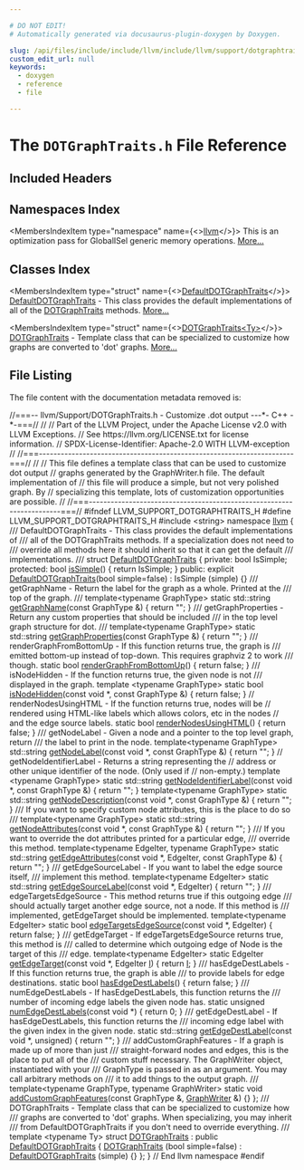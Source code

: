 ```yaml
---

# DO NOT EDIT!
# Automatically generated via docusaurus-plugin-doxygen by Doxygen.

slug: /api/files/include/include/llvm/include/llvm/support/dotgraphtraits-h
custom_edit_url: null
keywords:
  - doxygen
  - reference
  - file

---
```





# The `DOTGraphTraits.h` File Reference

<DoxygenPage pluginConfig={pluginConfig}>



## Included Headers

<IncludesList>
<IncludesListItem
  filePath="string"
  permalink=""
  isLocal="false" />
</IncludesList>

## Namespaces Index

<MembersIndex>

<MembersIndexItem
  type="namespace"
  name={<><a href="/docs/api/namespaces/llvm">llvm</a></>}>
This is an optimization pass for GlobalISel generic memory operations. <a href="/docs/api/namespaces/llvm/#details">More...</a>
</MembersIndexItem>

</MembersIndex>

## Classes Index

<MembersIndex>

<MembersIndexItem
  type="struct"
  name={<><a href="/docs/api/structs/llvm/defaultdotgraphtraits">DefaultDOTGraphTraits</a></>}>
<a href="/docs/api/structs/llvm/defaultdotgraphtraits">DefaultDOTGraphTraits</a> - This class provides the default implementations of all of the <a href="/docs/api/structs/llvm/dotgraphtraits">DOTGraphTraits</a> methods. <a href="/docs/api/structs/llvm/defaultdotgraphtraits/#details">More...</a>
</MembersIndexItem>

<MembersIndexItem
  type="struct"
  name={<><a href="/docs/api/structs/llvm/dotgraphtraits">DOTGraphTraits&lt;Ty&gt;</a></>}>
<a href="/docs/api/structs/llvm/dotgraphtraits">DOTGraphTraits</a> - Template class that can be specialized to customize how graphs are converted to &#39;dot&#39; graphs. <a href="/docs/api/structs/llvm/dotgraphtraits/#details">More...</a>
</MembersIndexItem>

</MembersIndex>


## File Listing

The file content with the documentation metadata removed is:

<ProgramListing>

<Link id="l00001" /><CodeLine lineNumber="1"><Highlight kind="comment">//===-- llvm/Support/DOTGraphTraits.h - Customize .dot output ---&#42;- C++ -&#42;-===//</Highlight><Highlight kind="normal"></Highlight></CodeLine>
<Link id="l00002" /><CodeLine lineNumber="2"><Highlight kind="normal"></Highlight><Highlight kind="comment">//</Highlight><Highlight kind="normal"></Highlight></CodeLine>
<Link id="l00003" /><CodeLine lineNumber="3"><Highlight kind="normal"></Highlight><Highlight kind="comment">// Part of the LLVM Project, under the Apache License v2.0 with LLVM Exceptions.</Highlight><Highlight kind="normal"></Highlight></CodeLine>
<Link id="l00004" /><CodeLine lineNumber="4"><Highlight kind="normal"></Highlight><Highlight kind="comment">// See https://llvm.org/LICENSE.txt for license information.</Highlight><Highlight kind="normal"></Highlight></CodeLine>
<Link id="l00005" /><CodeLine lineNumber="5"><Highlight kind="normal"></Highlight><Highlight kind="comment">// SPDX-License-Identifier: Apache-2.0 WITH LLVM-exception</Highlight><Highlight kind="normal"></Highlight></CodeLine>
<Link id="l00006" /><CodeLine lineNumber="6"><Highlight kind="normal"></Highlight><Highlight kind="comment">//</Highlight><Highlight kind="normal"></Highlight></CodeLine>
<Link id="l00007" /><CodeLine lineNumber="7"><Highlight kind="normal"></Highlight><Highlight kind="comment">//===----------------------------------------------------------------------===//</Highlight><Highlight kind="normal"></Highlight></CodeLine>
<Link id="l00008" /><CodeLine lineNumber="8"><Highlight kind="normal"></Highlight><Highlight kind="comment">//</Highlight><Highlight kind="normal"></Highlight></CodeLine>
<Link id="l00009" /><CodeLine lineNumber="9"><Highlight kind="normal"></Highlight><Highlight kind="comment">// This file defines a template class that can be used to customize dot output</Highlight><Highlight kind="normal"></Highlight></CodeLine>
<Link id="l00010" /><CodeLine lineNumber="10"><Highlight kind="normal"></Highlight><Highlight kind="comment">// graphs generated by the GraphWriter.h file.  The default implementation of</Highlight><Highlight kind="normal"></Highlight></CodeLine>
<Link id="l00011" /><CodeLine lineNumber="11"><Highlight kind="normal"></Highlight><Highlight kind="comment">// this file will produce a simple, but not very polished graph.  By</Highlight><Highlight kind="normal"></Highlight></CodeLine>
<Link id="l00012" /><CodeLine lineNumber="12"><Highlight kind="normal"></Highlight><Highlight kind="comment">// specializing this template, lots of customization opportunities are possible.</Highlight><Highlight kind="normal"></Highlight></CodeLine>
<Link id="l00013" /><CodeLine lineNumber="13"><Highlight kind="normal"></Highlight><Highlight kind="comment">//</Highlight><Highlight kind="normal"></Highlight></CodeLine>
<Link id="l00014" /><CodeLine lineNumber="14"><Highlight kind="normal"></Highlight><Highlight kind="comment">//===----------------------------------------------------------------------===//</Highlight><Highlight kind="normal"></Highlight></CodeLine>
<Link id="l00015" /><CodeLine lineNumber="15"><Highlight kind="normal"></Highlight></CodeLine>
<Link id="l00016" /><CodeLine lineNumber="16"><Highlight kind="normal"></Highlight><Highlight kind="preprocessor">#ifndef LLVM&#95;SUPPORT&#95;DOTGRAPHTRAITS&#95;H</Highlight><Highlight kind="normal"></Highlight></CodeLine>
<Link id="l00017" /><CodeLine lineNumber="17"><Highlight kind="normal"></Highlight><Highlight kind="preprocessor">#define LLVM&#95;SUPPORT&#95;DOTGRAPHTRAITS&#95;H</Highlight><Highlight kind="normal"></Highlight></CodeLine>
<Link id="l00018" /><CodeLine lineNumber="18"><Highlight kind="normal"></Highlight></CodeLine>
<Link id="l00019" /><CodeLine lineNumber="19"><Highlight kind="normal"></Highlight><Highlight kind="preprocessor">#include &lt;string&gt;</Highlight><Highlight kind="normal"></Highlight></CodeLine>
<Link id="l00020" /><CodeLine lineNumber="20"><Highlight kind="normal"></Highlight></CodeLine>
<Link id="l00021" /><CodeLine lineNumber="21"><Highlight kind="normal"></Highlight><Highlight kind="keyword">namespace </Highlight><Highlight kind="normal"><a href="/docs/api/namespaces/llvm">llvm</a> &#123;</Highlight></CodeLine>
<Link id="l00022" /><CodeLine lineNumber="22"><Highlight kind="normal"></Highlight><Highlight kind="comment"></Highlight></CodeLine>
<Link id="l00023" /><CodeLine lineNumber="23"><Highlight kind="comment">/// DefaultDOTGraphTraits - This class provides the default implementations of</Highlight></CodeLine>
<Link id="l00024" /><CodeLine lineNumber="24"><Highlight kind="comment">/// all of the DOTGraphTraits methods.  If a specialization does not need to</Highlight></CodeLine>
<Link id="l00025" /><CodeLine lineNumber="25"><Highlight kind="comment">/// override all methods here it should inherit so that it can get the default</Highlight></CodeLine>
<Link id="l00026" /><CodeLine lineNumber="26"><Highlight kind="comment">/// implementations.</Highlight></CodeLine>
<Link id="l00027" /><CodeLine lineNumber="27"><Highlight kind="comment">///</Highlight><Highlight kind="normal"></Highlight></CodeLine>
<Link id="l00028" /><CodeLine lineNumber="28" lineLink="/docs/api/structs/llvm/defaultdotgraphtraits"><Highlight kind="normal"></Highlight><Highlight kind="keyword">struct </Highlight><Highlight kind="normal"><a href="/docs/api/structs/llvm/defaultdotgraphtraits/#a8a0585a182245d87b224f4a26a41cf16">DefaultDOTGraphTraits</a> &#123;</Highlight></CodeLine>
<Link id="l00029" /><CodeLine lineNumber="29"><Highlight kind="normal"></Highlight><Highlight kind="keyword">private</Highlight><Highlight kind="normal">:</Highlight></CodeLine>
<Link id="l00030" /><CodeLine lineNumber="30"><Highlight kind="normal">  </Highlight><Highlight kind="keywordtype">bool</Highlight><Highlight kind="normal"> IsSimple;</Highlight></CodeLine>
<Link id="l00031" /><CodeLine lineNumber="31"><Highlight kind="normal"></Highlight></CodeLine>
<Link id="l00032" /><CodeLine lineNumber="32"><Highlight kind="normal"></Highlight><Highlight kind="keyword">protected</Highlight><Highlight kind="normal">:</Highlight></CodeLine>
<Link id="l00033" /><CodeLine lineNumber="33" lineLink="/docs/api/structs/llvm/defaultdotgraphtraits/#ae8629cdc360910256304238ca5db1a45"><Highlight kind="normal">  </Highlight><Highlight kind="keywordtype">bool</Highlight><Highlight kind="normal"> <a href="/docs/api/structs/llvm/defaultdotgraphtraits/#ae8629cdc360910256304238ca5db1a45">isSimple</a>() &#123;</Highlight></CodeLine>
<Link id="l00034" /><CodeLine lineNumber="34"><Highlight kind="normal">    </Highlight><Highlight kind="keywordflow">return</Highlight><Highlight kind="normal"> IsSimple;</Highlight></CodeLine>
<Link id="l00035" /><CodeLine lineNumber="35"><Highlight kind="normal">  &#125;</Highlight></CodeLine>
<Link id="l00036" /><CodeLine lineNumber="36"><Highlight kind="normal"></Highlight></CodeLine>
<Link id="l00037" /><CodeLine lineNumber="37"><Highlight kind="normal"></Highlight><Highlight kind="keyword">public</Highlight><Highlight kind="normal">:</Highlight></CodeLine>
<Link id="l00038" /><CodeLine lineNumber="38" lineLink="/docs/api/structs/llvm/defaultdotgraphtraits/#a8a0585a182245d87b224f4a26a41cf16"><Highlight kind="normal">  </Highlight><Highlight kind="keyword">explicit</Highlight><Highlight kind="normal"> <a href="/docs/api/structs/llvm/defaultdotgraphtraits/#a8a0585a182245d87b224f4a26a41cf16">DefaultDOTGraphTraits</a>(</Highlight><Highlight kind="keywordtype">bool</Highlight><Highlight kind="normal"> simple=</Highlight><Highlight kind="keyword">false</Highlight><Highlight kind="normal">) : IsSimple (simple) &#123;&#125;</Highlight></CodeLine>
<Link id="l00039" /><CodeLine lineNumber="39"><Highlight kind="normal"></Highlight><Highlight kind="comment"></Highlight></CodeLine>
<Link id="l00040" /><CodeLine lineNumber="40"><Highlight kind="comment">  /// getGraphName - Return the label for the graph as a whole.  Printed at the</Highlight></CodeLine>
<Link id="l00041" /><CodeLine lineNumber="41"><Highlight kind="comment">  /// top of the graph.</Highlight></CodeLine>
<Link id="l00042" /><CodeLine lineNumber="42"><Highlight kind="comment">  ///</Highlight><Highlight kind="normal"></Highlight></CodeLine>
<Link id="l00043" /><CodeLine lineNumber="43"><Highlight kind="normal">  </Highlight><Highlight kind="keyword">template</Highlight><Highlight kind="normal">&lt;</Highlight><Highlight kind="keyword">typename</Highlight><Highlight kind="normal"> GraphType&gt;</Highlight></CodeLine>
<Link id="l00044" /><CodeLine lineNumber="44" lineLink="/docs/api/structs/llvm/defaultdotgraphtraits/#a4c2c0688a7c4cf69903603fddd539b45"><Highlight kind="normal">  </Highlight><Highlight kind="keyword">static</Highlight><Highlight kind="normal"> std::string <a href="/docs/api/structs/llvm/defaultdotgraphtraits/#a4c2c0688a7c4cf69903603fddd539b45">getGraphName</a>(</Highlight><Highlight kind="keyword">const</Highlight><Highlight kind="normal"> GraphType &amp;) &#123; </Highlight><Highlight kind="keywordflow">return</Highlight><Highlight kind="normal"> </Highlight><Highlight kind="stringliteral">&quot;&quot;</Highlight><Highlight kind="normal">; &#125;</Highlight></CodeLine>
<Link id="l00045" /><CodeLine lineNumber="45"><Highlight kind="normal"></Highlight><Highlight kind="comment"></Highlight></CodeLine>
<Link id="l00046" /><CodeLine lineNumber="46"><Highlight kind="comment">  /// getGraphProperties - Return any custom properties that should be included</Highlight></CodeLine>
<Link id="l00047" /><CodeLine lineNumber="47"><Highlight kind="comment">  /// in the top level graph structure for dot.</Highlight></CodeLine>
<Link id="l00048" /><CodeLine lineNumber="48"><Highlight kind="comment">  ///</Highlight><Highlight kind="normal"></Highlight></CodeLine>
<Link id="l00049" /><CodeLine lineNumber="49"><Highlight kind="normal">  </Highlight><Highlight kind="keyword">template</Highlight><Highlight kind="normal">&lt;</Highlight><Highlight kind="keyword">typename</Highlight><Highlight kind="normal"> GraphType&gt;</Highlight></CodeLine>
<Link id="l00050" /><CodeLine lineNumber="50" lineLink="/docs/api/structs/llvm/defaultdotgraphtraits/#a67a907a4c097d688d01195e110e4c9e2"><Highlight kind="normal">  </Highlight><Highlight kind="keyword">static</Highlight><Highlight kind="normal"> std::string <a href="/docs/api/structs/llvm/defaultdotgraphtraits/#a67a907a4c097d688d01195e110e4c9e2">getGraphProperties</a>(</Highlight><Highlight kind="keyword">const</Highlight><Highlight kind="normal"> GraphType &amp;) &#123;</Highlight></CodeLine>
<Link id="l00051" /><CodeLine lineNumber="51"><Highlight kind="normal">    </Highlight><Highlight kind="keywordflow">return</Highlight><Highlight kind="normal"> </Highlight><Highlight kind="stringliteral">&quot;&quot;</Highlight><Highlight kind="normal">;</Highlight></CodeLine>
<Link id="l00052" /><CodeLine lineNumber="52"><Highlight kind="normal">  &#125;</Highlight></CodeLine>
<Link id="l00053" /><CodeLine lineNumber="53"><Highlight kind="normal"></Highlight><Highlight kind="comment"></Highlight></CodeLine>
<Link id="l00054" /><CodeLine lineNumber="54"><Highlight kind="comment">  /// renderGraphFromBottomUp - If this function returns true, the graph is</Highlight></CodeLine>
<Link id="l00055" /><CodeLine lineNumber="55"><Highlight kind="comment">  /// emitted bottom-up instead of top-down.  This requires graphviz 2 to work</Highlight></CodeLine>
<Link id="l00056" /><CodeLine lineNumber="56"><Highlight kind="comment">  /// though.</Highlight><Highlight kind="normal"></Highlight></CodeLine>
<Link id="l00057" /><CodeLine lineNumber="57" lineLink="/docs/api/structs/llvm/defaultdotgraphtraits/#a8a9c7f5663e2ea7d1180f1d9a6e4eaeb"><Highlight kind="normal">  </Highlight><Highlight kind="keyword">static</Highlight><Highlight kind="normal"> </Highlight><Highlight kind="keywordtype">bool</Highlight><Highlight kind="normal"> <a href="/docs/api/structs/llvm/defaultdotgraphtraits/#a8a9c7f5663e2ea7d1180f1d9a6e4eaeb">renderGraphFromBottomUp</a>() &#123;</Highlight></CodeLine>
<Link id="l00058" /><CodeLine lineNumber="58"><Highlight kind="normal">    </Highlight><Highlight kind="keywordflow">return</Highlight><Highlight kind="normal"> </Highlight><Highlight kind="keyword">false</Highlight><Highlight kind="normal">;</Highlight></CodeLine>
<Link id="l00059" /><CodeLine lineNumber="59"><Highlight kind="normal">  &#125;</Highlight></CodeLine>
<Link id="l00060" /><CodeLine lineNumber="60"><Highlight kind="normal"></Highlight><Highlight kind="comment"></Highlight></CodeLine>
<Link id="l00061" /><CodeLine lineNumber="61"><Highlight kind="comment">  /// isNodeHidden - If the function returns true, the given node is not</Highlight></CodeLine>
<Link id="l00062" /><CodeLine lineNumber="62"><Highlight kind="comment">  /// displayed in the graph.</Highlight><Highlight kind="normal"></Highlight></CodeLine>
<Link id="l00063" /><CodeLine lineNumber="63"><Highlight kind="normal">  </Highlight><Highlight kind="keyword">template</Highlight><Highlight kind="normal"> &lt;</Highlight><Highlight kind="keyword">typename</Highlight><Highlight kind="normal"> GraphType&gt;</Highlight></CodeLine>
<Link id="l00064" /><CodeLine lineNumber="64" lineLink="/docs/api/structs/llvm/defaultdotgraphtraits/#a34e6b19c33ee44ffb9c51f46967ca83f"><Highlight kind="normal">  </Highlight><Highlight kind="keyword">static</Highlight><Highlight kind="normal"> </Highlight><Highlight kind="keywordtype">bool</Highlight><Highlight kind="normal"> <a href="/docs/api/structs/llvm/defaultdotgraphtraits/#a34e6b19c33ee44ffb9c51f46967ca83f">isNodeHidden</a>(</Highlight><Highlight kind="keyword">const</Highlight><Highlight kind="normal"> </Highlight><Highlight kind="keywordtype">void</Highlight><Highlight kind="normal"> &#42;, </Highlight><Highlight kind="keyword">const</Highlight><Highlight kind="normal"> GraphType &amp;) &#123;</Highlight></CodeLine>
<Link id="l00065" /><CodeLine lineNumber="65"><Highlight kind="normal">    </Highlight><Highlight kind="keywordflow">return</Highlight><Highlight kind="normal"> </Highlight><Highlight kind="keyword">false</Highlight><Highlight kind="normal">;</Highlight></CodeLine>
<Link id="l00066" /><CodeLine lineNumber="66"><Highlight kind="normal">  &#125;</Highlight></CodeLine>
<Link id="l00067" /><CodeLine lineNumber="67"><Highlight kind="normal"></Highlight></CodeLine>
<Link id="l00068" /><CodeLine lineNumber="68"><Highlight kind="normal">  </Highlight><Highlight kind="comment">// renderNodesUsingHTML - If the function returns true, nodes will be</Highlight><Highlight kind="normal"></Highlight></CodeLine>
<Link id="l00069" /><CodeLine lineNumber="69"><Highlight kind="normal">  </Highlight><Highlight kind="comment">// rendered using HTML-like labels which allows colors, etc in the nodes</Highlight><Highlight kind="normal"></Highlight></CodeLine>
<Link id="l00070" /><CodeLine lineNumber="70"><Highlight kind="normal">  </Highlight><Highlight kind="comment">// and the edge source labels.</Highlight><Highlight kind="normal"></Highlight></CodeLine>
<Link id="l00071" /><CodeLine lineNumber="71" lineLink="/docs/api/structs/llvm/defaultdotgraphtraits/#adc262d73f962eb0f177964909326f0f1"><Highlight kind="normal">  </Highlight><Highlight kind="keyword">static</Highlight><Highlight kind="normal"> </Highlight><Highlight kind="keywordtype">bool</Highlight><Highlight kind="normal"> <a href="/docs/api/structs/llvm/defaultdotgraphtraits/#adc262d73f962eb0f177964909326f0f1">renderNodesUsingHTML</a>() &#123; </Highlight><Highlight kind="keywordflow">return</Highlight><Highlight kind="normal"> </Highlight><Highlight kind="keyword">false</Highlight><Highlight kind="normal">; &#125;</Highlight></CodeLine>
<Link id="l00072" /><CodeLine lineNumber="72"><Highlight kind="normal"></Highlight><Highlight kind="comment"></Highlight></CodeLine>
<Link id="l00073" /><CodeLine lineNumber="73"><Highlight kind="comment">  /// getNodeLabel - Given a node and a pointer to the top level graph, return</Highlight></CodeLine>
<Link id="l00074" /><CodeLine lineNumber="74"><Highlight kind="comment">  /// the label to print in the node.</Highlight><Highlight kind="normal"></Highlight></CodeLine>
<Link id="l00075" /><CodeLine lineNumber="75"><Highlight kind="normal">  </Highlight><Highlight kind="keyword">template</Highlight><Highlight kind="normal">&lt;</Highlight><Highlight kind="keyword">typename</Highlight><Highlight kind="normal"> GraphType&gt;</Highlight></CodeLine>
<Link id="l00076" /><CodeLine lineNumber="76" lineLink="/docs/api/structs/llvm/defaultdotgraphtraits/#a748e27397b601b36da4ff8689fe1d231"><Highlight kind="normal">  std::string <a href="/docs/api/structs/llvm/defaultdotgraphtraits/#a748e27397b601b36da4ff8689fe1d231">getNodeLabel</a>(</Highlight><Highlight kind="keyword">const</Highlight><Highlight kind="normal"> </Highlight><Highlight kind="keywordtype">void</Highlight><Highlight kind="normal"> &#42;, </Highlight><Highlight kind="keyword">const</Highlight><Highlight kind="normal"> GraphType &amp;) &#123;</Highlight></CodeLine>
<Link id="l00077" /><CodeLine lineNumber="77"><Highlight kind="normal">    </Highlight><Highlight kind="keywordflow">return</Highlight><Highlight kind="normal"> </Highlight><Highlight kind="stringliteral">&quot;&quot;</Highlight><Highlight kind="normal">;</Highlight></CodeLine>
<Link id="l00078" /><CodeLine lineNumber="78"><Highlight kind="normal">  &#125;</Highlight></CodeLine>
<Link id="l00079" /><CodeLine lineNumber="79"><Highlight kind="normal"></Highlight></CodeLine>
<Link id="l00080" /><CodeLine lineNumber="80"><Highlight kind="normal">  </Highlight><Highlight kind="comment">// getNodeIdentifierLabel - Returns a string representing the</Highlight><Highlight kind="normal"></Highlight></CodeLine>
<Link id="l00081" /><CodeLine lineNumber="81"><Highlight kind="normal">  </Highlight><Highlight kind="comment">// address or other unique identifier of the node. (Only used if</Highlight><Highlight kind="normal"></Highlight></CodeLine>
<Link id="l00082" /><CodeLine lineNumber="82"><Highlight kind="normal">  </Highlight><Highlight kind="comment">// non-empty.)</Highlight><Highlight kind="normal"></Highlight></CodeLine>
<Link id="l00083" /><CodeLine lineNumber="83"><Highlight kind="normal">  </Highlight><Highlight kind="keyword">template</Highlight><Highlight kind="normal"> &lt;</Highlight><Highlight kind="keyword">typename</Highlight><Highlight kind="normal"> GraphType&gt;</Highlight></CodeLine>
<Link id="l00084" /><CodeLine lineNumber="84" lineLink="/docs/api/structs/llvm/defaultdotgraphtraits/#a072cecf5f6337d45a0497e786e317803"><Highlight kind="normal">  </Highlight><Highlight kind="keyword">static</Highlight><Highlight kind="normal"> std::string <a href="/docs/api/structs/llvm/defaultdotgraphtraits/#a072cecf5f6337d45a0497e786e317803">getNodeIdentifierLabel</a>(</Highlight><Highlight kind="keyword">const</Highlight><Highlight kind="normal"> </Highlight><Highlight kind="keywordtype">void</Highlight><Highlight kind="normal"> &#42;, </Highlight><Highlight kind="keyword">const</Highlight><Highlight kind="normal"> GraphType &amp;) &#123;</Highlight></CodeLine>
<Link id="l00085" /><CodeLine lineNumber="85"><Highlight kind="normal">    </Highlight><Highlight kind="keywordflow">return</Highlight><Highlight kind="normal"> </Highlight><Highlight kind="stringliteral">&quot;&quot;</Highlight><Highlight kind="normal">;</Highlight></CodeLine>
<Link id="l00086" /><CodeLine lineNumber="86"><Highlight kind="normal">  &#125;</Highlight></CodeLine>
<Link id="l00087" /><CodeLine lineNumber="87"><Highlight kind="normal"></Highlight></CodeLine>
<Link id="l00088" /><CodeLine lineNumber="88"><Highlight kind="normal">  </Highlight><Highlight kind="keyword">template</Highlight><Highlight kind="normal">&lt;</Highlight><Highlight kind="keyword">typename</Highlight><Highlight kind="normal"> GraphType&gt;</Highlight></CodeLine>
<Link id="l00089" /><CodeLine lineNumber="89" lineLink="/docs/api/structs/llvm/defaultdotgraphtraits/#ae7c057127b4b68bdc5d64b5c86eb393e"><Highlight kind="normal">  </Highlight><Highlight kind="keyword">static</Highlight><Highlight kind="normal"> std::string <a href="/docs/api/structs/llvm/defaultdotgraphtraits/#ae7c057127b4b68bdc5d64b5c86eb393e">getNodeDescription</a>(</Highlight><Highlight kind="keyword">const</Highlight><Highlight kind="normal"> </Highlight><Highlight kind="keywordtype">void</Highlight><Highlight kind="normal"> &#42;, </Highlight><Highlight kind="keyword">const</Highlight><Highlight kind="normal"> GraphType &amp;) &#123;</Highlight></CodeLine>
<Link id="l00090" /><CodeLine lineNumber="90"><Highlight kind="normal">    </Highlight><Highlight kind="keywordflow">return</Highlight><Highlight kind="normal"> </Highlight><Highlight kind="stringliteral">&quot;&quot;</Highlight><Highlight kind="normal">;</Highlight></CodeLine>
<Link id="l00091" /><CodeLine lineNumber="91"><Highlight kind="normal">  &#125;</Highlight></CodeLine>
<Link id="l00092" /><CodeLine lineNumber="92"><Highlight kind="normal"></Highlight><Highlight kind="comment"></Highlight></CodeLine>
<Link id="l00093" /><CodeLine lineNumber="93"><Highlight kind="comment">  /// If you want to specify custom node attributes, this is the place to do so</Highlight></CodeLine>
<Link id="l00094" /><CodeLine lineNumber="94"><Highlight kind="comment">  ///</Highlight><Highlight kind="normal"></Highlight></CodeLine>
<Link id="l00095" /><CodeLine lineNumber="95"><Highlight kind="normal">  </Highlight><Highlight kind="keyword">template</Highlight><Highlight kind="normal">&lt;</Highlight><Highlight kind="keyword">typename</Highlight><Highlight kind="normal"> GraphType&gt;</Highlight></CodeLine>
<Link id="l00096" /><CodeLine lineNumber="96" lineLink="/docs/api/structs/llvm/defaultdotgraphtraits/#ae9e61a7c29f47b392cf64a32dec5de01"><Highlight kind="normal">  </Highlight><Highlight kind="keyword">static</Highlight><Highlight kind="normal"> std::string <a href="/docs/api/structs/llvm/defaultdotgraphtraits/#ae9e61a7c29f47b392cf64a32dec5de01">getNodeAttributes</a>(</Highlight><Highlight kind="keyword">const</Highlight><Highlight kind="normal"> </Highlight><Highlight kind="keywordtype">void</Highlight><Highlight kind="normal"> &#42;,</Highlight></CodeLine>
<Link id="l00097" /><CodeLine lineNumber="97"><Highlight kind="normal">                                       </Highlight><Highlight kind="keyword">const</Highlight><Highlight kind="normal"> GraphType &amp;) &#123;</Highlight></CodeLine>
<Link id="l00098" /><CodeLine lineNumber="98"><Highlight kind="normal">    </Highlight><Highlight kind="keywordflow">return</Highlight><Highlight kind="normal"> </Highlight><Highlight kind="stringliteral">&quot;&quot;</Highlight><Highlight kind="normal">;</Highlight></CodeLine>
<Link id="l00099" /><CodeLine lineNumber="99"><Highlight kind="normal">  &#125;</Highlight></CodeLine>
<Link id="l00100" /><CodeLine lineNumber="100"><Highlight kind="normal"></Highlight><Highlight kind="comment"></Highlight></CodeLine>
<Link id="l00101" /><CodeLine lineNumber="101"><Highlight kind="comment">  /// If you want to override the dot attributes printed for a particular edge,</Highlight></CodeLine>
<Link id="l00102" /><CodeLine lineNumber="102"><Highlight kind="comment">  /// override this method.</Highlight><Highlight kind="normal"></Highlight></CodeLine>
<Link id="l00103" /><CodeLine lineNumber="103"><Highlight kind="normal">  </Highlight><Highlight kind="keyword">template</Highlight><Highlight kind="normal">&lt;</Highlight><Highlight kind="keyword">typename</Highlight><Highlight kind="normal"> EdgeIter, </Highlight><Highlight kind="keyword">typename</Highlight><Highlight kind="normal"> GraphType&gt;</Highlight></CodeLine>
<Link id="l00104" /><CodeLine lineNumber="104" lineLink="/docs/api/structs/llvm/defaultdotgraphtraits/#a6acd27748e3dade4e1a3385accf539ec"><Highlight kind="normal">  </Highlight><Highlight kind="keyword">static</Highlight><Highlight kind="normal"> std::string <a href="/docs/api/structs/llvm/defaultdotgraphtraits/#a6acd27748e3dade4e1a3385accf539ec">getEdgeAttributes</a>(</Highlight><Highlight kind="keyword">const</Highlight><Highlight kind="normal"> </Highlight><Highlight kind="keywordtype">void</Highlight><Highlight kind="normal"> &#42;, EdgeIter,</Highlight></CodeLine>
<Link id="l00105" /><CodeLine lineNumber="105"><Highlight kind="normal">                                       </Highlight><Highlight kind="keyword">const</Highlight><Highlight kind="normal"> GraphType &amp;) &#123;</Highlight></CodeLine>
<Link id="l00106" /><CodeLine lineNumber="106"><Highlight kind="normal">    </Highlight><Highlight kind="keywordflow">return</Highlight><Highlight kind="normal"> </Highlight><Highlight kind="stringliteral">&quot;&quot;</Highlight><Highlight kind="normal">;</Highlight></CodeLine>
<Link id="l00107" /><CodeLine lineNumber="107"><Highlight kind="normal">  &#125;</Highlight></CodeLine>
<Link id="l00108" /><CodeLine lineNumber="108"><Highlight kind="normal"></Highlight><Highlight kind="comment"></Highlight></CodeLine>
<Link id="l00109" /><CodeLine lineNumber="109"><Highlight kind="comment">  /// getEdgeSourceLabel - If you want to label the edge source itself,</Highlight></CodeLine>
<Link id="l00110" /><CodeLine lineNumber="110"><Highlight kind="comment">  /// implement this method.</Highlight><Highlight kind="normal"></Highlight></CodeLine>
<Link id="l00111" /><CodeLine lineNumber="111"><Highlight kind="normal">  </Highlight><Highlight kind="keyword">template</Highlight><Highlight kind="normal">&lt;</Highlight><Highlight kind="keyword">typename</Highlight><Highlight kind="normal"> EdgeIter&gt;</Highlight></CodeLine>
<Link id="l00112" /><CodeLine lineNumber="112" lineLink="/docs/api/structs/llvm/defaultdotgraphtraits/#ab027bd32578caffc0ba18d84406a18c6"><Highlight kind="normal">  </Highlight><Highlight kind="keyword">static</Highlight><Highlight kind="normal"> std::string <a href="/docs/api/structs/llvm/defaultdotgraphtraits/#ab027bd32578caffc0ba18d84406a18c6">getEdgeSourceLabel</a>(</Highlight><Highlight kind="keyword">const</Highlight><Highlight kind="normal"> </Highlight><Highlight kind="keywordtype">void</Highlight><Highlight kind="normal"> &#42;, EdgeIter) &#123;</Highlight></CodeLine>
<Link id="l00113" /><CodeLine lineNumber="113"><Highlight kind="normal">    </Highlight><Highlight kind="keywordflow">return</Highlight><Highlight kind="normal"> </Highlight><Highlight kind="stringliteral">&quot;&quot;</Highlight><Highlight kind="normal">;</Highlight></CodeLine>
<Link id="l00114" /><CodeLine lineNumber="114"><Highlight kind="normal">  &#125;</Highlight></CodeLine>
<Link id="l00115" /><CodeLine lineNumber="115"><Highlight kind="normal"></Highlight><Highlight kind="comment"></Highlight></CodeLine>
<Link id="l00116" /><CodeLine lineNumber="116"><Highlight kind="comment">  /// edgeTargetsEdgeSource - This method returns true if this outgoing edge</Highlight></CodeLine>
<Link id="l00117" /><CodeLine lineNumber="117"><Highlight kind="comment">  /// should actually target another edge source, not a node.  If this method is</Highlight></CodeLine>
<Link id="l00118" /><CodeLine lineNumber="118"><Highlight kind="comment">  /// implemented, getEdgeTarget should be implemented.</Highlight><Highlight kind="normal"></Highlight></CodeLine>
<Link id="l00119" /><CodeLine lineNumber="119"><Highlight kind="normal">  </Highlight><Highlight kind="keyword">template</Highlight><Highlight kind="normal">&lt;</Highlight><Highlight kind="keyword">typename</Highlight><Highlight kind="normal"> EdgeIter&gt;</Highlight></CodeLine>
<Link id="l00120" /><CodeLine lineNumber="120" lineLink="/docs/api/structs/llvm/defaultdotgraphtraits/#a89ab1cad8814ece47ef2b4cff3045532"><Highlight kind="normal">  </Highlight><Highlight kind="keyword">static</Highlight><Highlight kind="normal"> </Highlight><Highlight kind="keywordtype">bool</Highlight><Highlight kind="normal"> <a href="/docs/api/structs/llvm/defaultdotgraphtraits/#a89ab1cad8814ece47ef2b4cff3045532">edgeTargetsEdgeSource</a>(</Highlight><Highlight kind="keyword">const</Highlight><Highlight kind="normal"> </Highlight><Highlight kind="keywordtype">void</Highlight><Highlight kind="normal"> &#42;, EdgeIter) &#123;</Highlight></CodeLine>
<Link id="l00121" /><CodeLine lineNumber="121"><Highlight kind="normal">    </Highlight><Highlight kind="keywordflow">return</Highlight><Highlight kind="normal"> </Highlight><Highlight kind="keyword">false</Highlight><Highlight kind="normal">;</Highlight></CodeLine>
<Link id="l00122" /><CodeLine lineNumber="122"><Highlight kind="normal">  &#125;</Highlight></CodeLine>
<Link id="l00123" /><CodeLine lineNumber="123"><Highlight kind="normal"></Highlight><Highlight kind="comment"></Highlight></CodeLine>
<Link id="l00124" /><CodeLine lineNumber="124"><Highlight kind="comment">  /// getEdgeTarget - If edgeTargetsEdgeSource returns true, this method is</Highlight></CodeLine>
<Link id="l00125" /><CodeLine lineNumber="125"><Highlight kind="comment">  /// called to determine which outgoing edge of Node is the target of this</Highlight></CodeLine>
<Link id="l00126" /><CodeLine lineNumber="126"><Highlight kind="comment">  /// edge.</Highlight><Highlight kind="normal"></Highlight></CodeLine>
<Link id="l00127" /><CodeLine lineNumber="127"><Highlight kind="normal">  </Highlight><Highlight kind="keyword">template</Highlight><Highlight kind="normal">&lt;</Highlight><Highlight kind="keyword">typename</Highlight><Highlight kind="normal"> EdgeIter&gt;</Highlight></CodeLine>
<Link id="l00128" /><CodeLine lineNumber="128" lineLink="/docs/api/structs/llvm/defaultdotgraphtraits/#a4de19ba711c05792f22cc8ccf00b97f1"><Highlight kind="normal">  </Highlight><Highlight kind="keyword">static</Highlight><Highlight kind="normal"> EdgeIter <a href="/docs/api/structs/llvm/defaultdotgraphtraits/#a4de19ba711c05792f22cc8ccf00b97f1">getEdgeTarget</a>(</Highlight><Highlight kind="keyword">const</Highlight><Highlight kind="normal"> </Highlight><Highlight kind="keywordtype">void</Highlight><Highlight kind="normal"> &#42;, EdgeIter <a href="/docs/api/files/lib/lib/support/md5-cpp/#ac0eafdc9ee161b71e7af98af736952fd">I</a>) &#123;</Highlight></CodeLine>
<Link id="l00129" /><CodeLine lineNumber="129"><Highlight kind="normal">    </Highlight><Highlight kind="keywordflow">return</Highlight><Highlight kind="normal"> <a href="/docs/api/files/lib/lib/support/md5-cpp/#ac0eafdc9ee161b71e7af98af736952fd">I</a>;</Highlight></CodeLine>
<Link id="l00130" /><CodeLine lineNumber="130"><Highlight kind="normal">  &#125;</Highlight></CodeLine>
<Link id="l00131" /><CodeLine lineNumber="131"><Highlight kind="normal"></Highlight><Highlight kind="comment"></Highlight></CodeLine>
<Link id="l00132" /><CodeLine lineNumber="132"><Highlight kind="comment">  /// hasEdgeDestLabels - If this function returns true, the graph is able</Highlight></CodeLine>
<Link id="l00133" /><CodeLine lineNumber="133"><Highlight kind="comment">  /// to provide labels for edge destinations.</Highlight><Highlight kind="normal"></Highlight></CodeLine>
<Link id="l00134" /><CodeLine lineNumber="134" lineLink="/docs/api/structs/llvm/defaultdotgraphtraits/#ab3571663f16a9f8cebfaea84d53ceb3e"><Highlight kind="normal">  </Highlight><Highlight kind="keyword">static</Highlight><Highlight kind="normal"> </Highlight><Highlight kind="keywordtype">bool</Highlight><Highlight kind="normal"> <a href="/docs/api/structs/llvm/defaultdotgraphtraits/#ab3571663f16a9f8cebfaea84d53ceb3e">hasEdgeDestLabels</a>() &#123;</Highlight></CodeLine>
<Link id="l00135" /><CodeLine lineNumber="135"><Highlight kind="normal">    </Highlight><Highlight kind="keywordflow">return</Highlight><Highlight kind="normal"> </Highlight><Highlight kind="keyword">false</Highlight><Highlight kind="normal">;</Highlight></CodeLine>
<Link id="l00136" /><CodeLine lineNumber="136"><Highlight kind="normal">  &#125;</Highlight></CodeLine>
<Link id="l00137" /><CodeLine lineNumber="137"><Highlight kind="normal"></Highlight><Highlight kind="comment"></Highlight></CodeLine>
<Link id="l00138" /><CodeLine lineNumber="138"><Highlight kind="comment">  /// numEdgeDestLabels - If hasEdgeDestLabels, this function returns the</Highlight></CodeLine>
<Link id="l00139" /><CodeLine lineNumber="139"><Highlight kind="comment">  /// number of incoming edge labels the given node has.</Highlight><Highlight kind="normal"></Highlight></CodeLine>
<Link id="l00140" /><CodeLine lineNumber="140" lineLink="/docs/api/structs/llvm/defaultdotgraphtraits/#afab72fb75dab2b1a7ce2a19452e4d1ec"><Highlight kind="normal">  </Highlight><Highlight kind="keyword">static</Highlight><Highlight kind="normal"> </Highlight><Highlight kind="keywordtype">unsigned</Highlight><Highlight kind="normal"> <a href="/docs/api/structs/llvm/defaultdotgraphtraits/#afab72fb75dab2b1a7ce2a19452e4d1ec">numEdgeDestLabels</a>(</Highlight><Highlight kind="keyword">const</Highlight><Highlight kind="normal"> </Highlight><Highlight kind="keywordtype">void</Highlight><Highlight kind="normal"> &#42;) &#123;</Highlight></CodeLine>
<Link id="l00141" /><CodeLine lineNumber="141"><Highlight kind="normal">    </Highlight><Highlight kind="keywordflow">return</Highlight><Highlight kind="normal"> 0;</Highlight></CodeLine>
<Link id="l00142" /><CodeLine lineNumber="142"><Highlight kind="normal">  &#125;</Highlight></CodeLine>
<Link id="l00143" /><CodeLine lineNumber="143"><Highlight kind="normal"></Highlight><Highlight kind="comment"></Highlight></CodeLine>
<Link id="l00144" /><CodeLine lineNumber="144"><Highlight kind="comment">  /// getEdgeDestLabel - If hasEdgeDestLabels, this function returns the</Highlight></CodeLine>
<Link id="l00145" /><CodeLine lineNumber="145"><Highlight kind="comment">  /// incoming edge label with the given index in the given node.</Highlight><Highlight kind="normal"></Highlight></CodeLine>
<Link id="l00146" /><CodeLine lineNumber="146" lineLink="/docs/api/structs/llvm/defaultdotgraphtraits/#a9f3e85580d90386f42f6bdd82b851d83"><Highlight kind="normal">  </Highlight><Highlight kind="keyword">static</Highlight><Highlight kind="normal"> std::string <a href="/docs/api/structs/llvm/defaultdotgraphtraits/#a9f3e85580d90386f42f6bdd82b851d83">getEdgeDestLabel</a>(</Highlight><Highlight kind="keyword">const</Highlight><Highlight kind="normal"> </Highlight><Highlight kind="keywordtype">void</Highlight><Highlight kind="normal"> &#42;, </Highlight><Highlight kind="keywordtype">unsigned</Highlight><Highlight kind="normal">) &#123;</Highlight></CodeLine>
<Link id="l00147" /><CodeLine lineNumber="147"><Highlight kind="normal">    </Highlight><Highlight kind="keywordflow">return</Highlight><Highlight kind="normal"> </Highlight><Highlight kind="stringliteral">&quot;&quot;</Highlight><Highlight kind="normal">;</Highlight></CodeLine>
<Link id="l00148" /><CodeLine lineNumber="148"><Highlight kind="normal">  &#125;</Highlight></CodeLine>
<Link id="l00149" /><CodeLine lineNumber="149"><Highlight kind="normal"></Highlight><Highlight kind="comment"></Highlight></CodeLine>
<Link id="l00150" /><CodeLine lineNumber="150"><Highlight kind="comment">  /// addCustomGraphFeatures - If a graph is made up of more than just</Highlight></CodeLine>
<Link id="l00151" /><CodeLine lineNumber="151"><Highlight kind="comment">  /// straight-forward nodes and edges, this is the place to put all of the</Highlight></CodeLine>
<Link id="l00152" /><CodeLine lineNumber="152"><Highlight kind="comment">  /// custom stuff necessary.  The GraphWriter object, instantiated with your</Highlight></CodeLine>
<Link id="l00153" /><CodeLine lineNumber="153"><Highlight kind="comment">  /// GraphType is passed in as an argument.  You may call arbitrary methods on</Highlight></CodeLine>
<Link id="l00154" /><CodeLine lineNumber="154"><Highlight kind="comment">  /// it to add things to the output graph.</Highlight></CodeLine>
<Link id="l00155" /><CodeLine lineNumber="155"><Highlight kind="comment">  ///</Highlight><Highlight kind="normal"></Highlight></CodeLine>
<Link id="l00156" /><CodeLine lineNumber="156"><Highlight kind="normal">  </Highlight><Highlight kind="keyword">template</Highlight><Highlight kind="normal">&lt;</Highlight><Highlight kind="keyword">typename</Highlight><Highlight kind="normal"> GraphType, </Highlight><Highlight kind="keyword">typename</Highlight><Highlight kind="normal"> GraphWriter&gt;</Highlight></CodeLine>
<Link id="l00157" /><CodeLine lineNumber="157" lineLink="/docs/api/structs/llvm/defaultdotgraphtraits/#ae2bdfe5fa774a3dc5aad9a8465b50011"><Highlight kind="normal">  </Highlight><Highlight kind="keyword">static</Highlight><Highlight kind="normal"> </Highlight><Highlight kind="keywordtype">void</Highlight><Highlight kind="normal"> <a href="/docs/api/structs/llvm/defaultdotgraphtraits/#ae2bdfe5fa774a3dc5aad9a8465b50011">addCustomGraphFeatures</a>(</Highlight><Highlight kind="keyword">const</Highlight><Highlight kind="normal"> GraphType &amp;, <a href="/docs/api/classes/llvm/graphwriter">GraphWriter</a> &amp;) &#123;&#125;</Highlight></CodeLine>
<Link id="l00158" /><CodeLine lineNumber="158"><Highlight kind="normal">&#125;;</Highlight></CodeLine>
<Link id="l00159" /><CodeLine lineNumber="159"><Highlight kind="normal"></Highlight></CodeLine>
<Link id="l00160" /><CodeLine lineNumber="160"><Highlight kind="normal"></Highlight><Highlight kind="comment"></Highlight></CodeLine>
<Link id="l00161" /><CodeLine lineNumber="161"><Highlight kind="comment">/// DOTGraphTraits - Template class that can be specialized to customize how</Highlight></CodeLine>
<Link id="l00162" /><CodeLine lineNumber="162"><Highlight kind="comment">/// graphs are converted to &#39;dot&#39; graphs.  When specializing, you may inherit</Highlight></CodeLine>
<Link id="l00163" /><CodeLine lineNumber="163"><Highlight kind="comment">/// from DefaultDOTGraphTraits if you don&#39;t need to override everything.</Highlight></CodeLine>
<Link id="l00164" /><CodeLine lineNumber="164"><Highlight kind="comment">///</Highlight><Highlight kind="normal"></Highlight></CodeLine>
<Link id="l00165" /><CodeLine lineNumber="165"><Highlight kind="normal"></Highlight><Highlight kind="keyword">template</Highlight><Highlight kind="normal"> &lt;</Highlight><Highlight kind="keyword">typename</Highlight><Highlight kind="normal"> Ty&gt;</Highlight></CodeLine>
<Link id="l00166" /><CodeLine lineNumber="166" lineLink="/docs/api/structs/llvm/dotgraphtraits"><Highlight kind="normal"></Highlight><Highlight kind="keyword">struct </Highlight><Highlight kind="normal"><a href="/docs/api/structs/llvm/dotgraphtraits/#a44b9192cea3ca9e59ab71c502c21a352">DOTGraphTraits</a> : </Highlight><Highlight kind="keyword">public</Highlight><Highlight kind="normal"> <a href="/docs/api/structs/llvm/defaultdotgraphtraits/#a8a0585a182245d87b224f4a26a41cf16">DefaultDOTGraphTraits</a> &#123;</Highlight></CodeLine>
<Link id="l00167" /><CodeLine lineNumber="167" lineLink="/docs/api/structs/llvm/dotgraphtraits/#a44b9192cea3ca9e59ab71c502c21a352"><Highlight kind="normal">  <a href="/docs/api/structs/llvm/dotgraphtraits/#a44b9192cea3ca9e59ab71c502c21a352">DOTGraphTraits</a> (</Highlight><Highlight kind="keywordtype">bool</Highlight><Highlight kind="normal"> simple=</Highlight><Highlight kind="keyword">false</Highlight><Highlight kind="normal">) : <a href="/docs/api/structs/llvm/defaultdotgraphtraits/#a8a0585a182245d87b224f4a26a41cf16">DefaultDOTGraphTraits</a> (simple) &#123;&#125;</Highlight></CodeLine>
<Link id="l00168" /><CodeLine lineNumber="168"><Highlight kind="normal">&#125;;</Highlight></CodeLine>
<Link id="l00169" /><CodeLine lineNumber="169"><Highlight kind="normal"></Highlight></CodeLine>
<Link id="l00170" /><CodeLine lineNumber="170"><Highlight kind="normal">&#125; </Highlight><Highlight kind="comment">// End llvm namespace</Highlight><Highlight kind="normal"></Highlight></CodeLine>
<Link id="l00171" /><CodeLine lineNumber="171"><Highlight kind="normal"></Highlight></CodeLine>
<Link id="l00172" /><CodeLine lineNumber="172"><Highlight kind="normal"></Highlight><Highlight kind="preprocessor">#endif</Highlight></CodeLine>

</ProgramListing>

</DoxygenPage>
